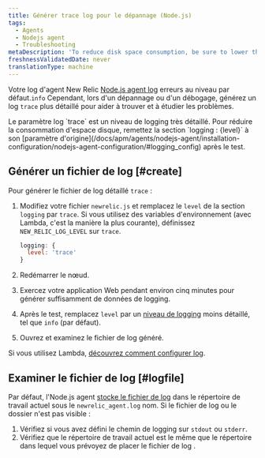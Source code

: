 ```yaml
---
title: Générer trace log pour le dépannage (Node.js)
tags:
  - Agents
  - Nodejs agent
  - Troubleshooting
metaDescription: 'To reduce disk space consumption, be sure to lower the ''trace'' log level after generating a troubleshooting log for your New Relic Node.js agent.'
freshnessValidatedDate: never
translationType: machine
---
```


Votre log d&apos;agent New Relic [Node.js agent log](/docs/apm/agents/nodejs-agent/installation-configuration/nodejs-agent-configuration/#logging_config) erreurs au niveau par défaut.`info` Cependant, lors d&apos;un dépannage ou d&apos;un débogage, générez un log `trace` plus détaillé pour aider à trouver et à étudier les problèmes.

<Callout variant="important">
  Le paramètre log `trace` est un niveau de logging très détaillé. Pour réduire la consommation d&apos;espace disque, remettez la section `logging : {level}` à son [paramètre d&apos;origine](/docs/apm/agents/nodejs-agent/installation-configuration/nodejs-agent-configuration/#logging_config) après le test.
</Callout>

## Générer un fichier de log [#create]

Pour générer le fichier de log détaillé `trace` :

1. Modifiez votre fichier `newrelic.js` et remplacez le `level` de la section `logging` par `trace`. Si vous utilisez des variables d&apos;environnement (avec Lambda, c&apos;est la manière la plus courante), définissez `NEW_RELIC_LOG_LEVEL` sur `trace`.

   ```js
   logging: {
     level: 'trace'
   }
   ```

2. Redémarrer le nœud.

3. Exercez votre application Web pendant environ cinq minutes pour générer suffisamment de données de logging.

4. Après le test, remplacez `level` par un [niveau de logging](/docs/apm/agents/nodejs-agent/installation-configuration/nodejs-agent-configuration/#log_level) moins détaillé, tel que `info` (par défaut).

5. Ouvrez et examinez le fichier de log généré.

Si vous utilisez Lambda, [découvrez comment configurer log](/docs/serverless-function-monitoring/aws-lambda-monitoring/troubleshooting/troubleshoot-enabling-serverless-monitoring-aws-lambda/#attach-logs).

## Examiner le fichier de log [#logfile]

Par défaut, l&apos;Node.js agent [stocke le fichier de log](/docs/apm/agents/nodejs-agent/installation-configuration/nodejs-agent-configuration/#log) dans le répertoire de travail actuel sous le `newrelic_agent.log` nom. Si le fichier de log ou le dossier n&apos;est pas visible :

1. Vérifiez si vous avez défini le chemin de logging sur `stdout` ou `stderr`.
2. Vérifiez que le répertoire de travail actuel est le même que le répertoire dans lequel vous prévoyez de placer le fichier de log .